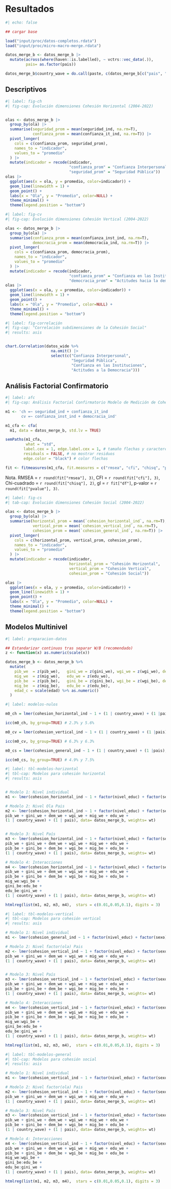 # Resultados

```r
#| echo: false

## cargar base

load("input/proc/datos-completos.rdata")
load("input/proc/micro-macro-merge.rdata")

datos_merge_b <- datos_merge_b |>
  mutate(across(where(haven::is.labelled), ~ vctrs::vec_data(.)),
         pais= as.factor(pais))

datos_merge_b$country_wave = do.call(paste, c(datos_merge_b[c("pais", "ola")], sep = "_"))

```

## Descriptivos

```r
#| label: fig-ch
#| fig-cap: Evolución dimensiones Cohesión Horizontal (2004-2022)


olas <- datos_merge_b |>
  group_by(ola) |>
  summarise(seguridad_prom = mean(seguridad_ind, na.rm=T),
            confianza_prom = mean(confianza_it_ind, na.rm=T)) |>
  pivot_longer(
    cols = c(confianza_prom, seguridad_prom),
    names_to = "indicador",
    values_to = "promedio"
  ) |>
  mutate(indicador = recode(indicador,
                            "confianza_prom" = "Confianza Interpersonal",
                            "seguridad_prom" = "Seguridad Pública"))
olas |>
  ggplot(aes(x = ola, y = promedio, color=indicador)) +
  geom_line(linewidth = 1) +
  geom_point() +
  labs(x = "Ola", y = "Promedio", color=NULL) +
  theme_minimal() + 
  theme(legend.position = "bottom")

```


```r
#| label: fig-cv
#| fig-cap: Evolución dimensiones Cohesión Vertical (2004-2022)

olas <- datos_merge_b |>
  group_by(ola) |>
  summarise(confianza_prom = mean(confianza_inst_ind, na.rm=T),
            democracia_prom = mean(democracia_ind, na.rm=T)) |>
  pivot_longer(
    cols = c(confianza_prom, democracia_prom),
    names_to = "indicador",
    values_to = "promedio"
  ) |>
  mutate(indicador = recode(indicador,
                            "confianza_prom" = "Confianza en las Instituciones",
                            "democracia_prom" = "Actitudes hacia la democracia"))
olas |>
  ggplot(aes(x = ola, y = promedio, color=indicador)) +
  geom_line(linewidth = 1) +
  geom_point() +
  labs(x = "Ola", y = "Promedio", color=NULL) +
  theme_minimal() + 
  theme(legend.position = "bottom")

```

```r
#| label: fig-correlación
#| fig-cap: "Correlación subdimensiones de la Cohesión Social"
#| results: asis


chart.Correlation(datos_wide %>%
                    na.omit() |>
                    select(c("Confianza Interpersonal",
                             "Seguridad Pública",
                             "Confianza en las Instituciones",
                             "Actitudes a la Democracia")))

```

## Análisis Factorial Confirmatorio

```r
#| label: afc
#| fig-cap: Análisis Factorial Confirmatorio Modelo de Medición de Cohesión Social

m1 <- 'ch =~ seguridad_ind + confianza_it_ind
       cv =~ confianza_inst_ind + democracia_ind'

m1_cfa <- cfa(
  m1, data = datos_merge_b, std.lv = TRUE)

semPaths(m1_cfa,
         what = "std",
        label.cex = 1, edge.label.cex = 1, # tamaño flechas y caracteres
        residuals = FALSE, # no mostrar residuos
        edge.color = "black") # color flechas

fit <- fitmeasures(m1_cfa, fit.measures = c("rmsea", "cfi", "chisq", "pvalue", "df"))

```
Nota. RMSEA = `r round(fit["rmsea"], 3)`, CFI = `r round(fit["cfi"], 3)`, Chi-cuadrado = `r round(fit["chisq"], 2)`, gl = `r fit["df"]`, p-valor = `r round(fit["pvalue"], 3)`.


```r
#| label: fig-cs
#| tab-cap: Evolución dimensiones Cohesión Social (2004-2022)

olas <- datos_merge_b |>
  group_by(ola) |>
  summarise(horizontal_prom = mean(`cohesion_horizontal_ind`, na.rm=T),
            vertical_prom = mean(`cohesion_vertical_ind`, na.rm=T),
            cohesion_prom = mean(`cohesion_general_ind`, na.rm=T)) |>
  pivot_longer(
    cols = c(horizontal_prom, vertical_prom, cohesion_prom),
    names_to = "indicador",
    values_to = "promedio"
  ) |>
  mutate(indicador = recode(indicador,
                            horizontal_prom = "Cohesión Horizontal",
                            vertical_prom = "Cohesión Vertical",
                            cohesion_prom = "Cohesión Social"))

olas |>
  ggplot(aes(x = ola, y = promedio, color=indicador)) +
  geom_line(linewidth = 1) +
  geom_point() +
  labs(x = "Ola", y = "Promedio", color=NULL) +
  theme_minimal() + 
  theme(legend.position = "bottom")

```

## Modelos Multinivel

```r
#| label: preparacion-datos

## Estandarizar continuos tras separar W/B (recomendado)
z <- function(x) as.numeric(scale(x))

datos_merge_b <- datos_merge_b %>%
  mutate(
    pib_we  = z(pib_we),   gini_we = z(gini_we), wgi_we = z(wgi_we), dem_we = z(dem_we),
    mig_we  = z(mig_we),   edu_we = z(edu_we),
    pib_be  = z(pib_be),   gini_be = z(gini_be), wgi_be = z(wgi_be), dem_be = z(dem_be),
    mig_be  = z(mig_be),   edu_be = z(edu_be),
    edad_c = scale(edad) %>% as.numeric()
  )

```

```r
#| label: modelos-nulos

m0_ch = lmer(cohesion_horizontal_ind ~ 1 + (1 | country_wave) + (1 |pais), data=datos_merge_b, weights=wt)

icc(m0_ch, by_group=TRUE) # 2.3% y 5.6%

m0_cv = lmer(cohesion_vertical_ind ~ 1 + (1 | country_wave) + (1 |pais), data=datos_merge_b, weights=wt)

icc(m0_cv, by_group=TRUE) # 6.3% y 6.3%

m0_cs = lmer(cohesion_general_ind ~ 1 + (1 | country_wave) + (1 |pais), data=datos_merge_b, weights=wt)

icc(m0_cs, by_group=TRUE) # 4.9% y 7.5%
```


```r
#| label: tbl-modelos-horizontal
#| tbl-cap: Modelos para cohesión horizontal 
#| results: asis


# Modelo 1: Nivel individual
m1 <- lmer(cohesion_horizontal_ind ~ 1 + factor(nivel_educ) + factor(sexo) + edad_c + I(edad_c^2) + factor(pos_politica) + factor(ola) + (1 | country_wave) + (1 | pais), data= datos_merge_b, weights= wt)

# Modelo 2: Nivel Ola Pais
m2 <- lmer(cohesion_horizontal_ind ~ 1 + factor(nivel_educ) + factor(sexo) + edad_c + I(edad_c^2) + factor(pos_politica) + factor(ola) + 
pib_we + gini_we + dem_we + wgi_we + mig_we + edu_we +
(1 | country_wave) + (1 | pais), data= datos_merge_b, weights= wt)


# Modelo 3: Nivel País
m3 <- lmer(cohesion_horizontal_ind ~ 1 + factor(nivel_educ) + factor(sexo) + edad_c + I(edad_c^2) + factor(pos_politica) + factor(ola) + 
pib_we + gini_we + dem_we + wgi_we + mig_we + edu_we +
pib_be + gini_be + dem_be + wgi_be + mig_be + edu_be +
(1 | country_wave) + (1 | pais), data= datos_merge_b, weights= wt)

# Modelo 4: Interacciones
m4 <- lmer(cohesion_horizontal_ind ~ 1 + factor(nivel_educ) + factor(sexo) + edad_c + I(edad_c^2) + factor(pos_politica) + factor(ola) + 
pib_we + gini_we + dem_we + wgi_we + mig_we + edu_we +
pib_be + gini_be + dem_be + wgi_be + mig_be + edu_be +
mig_we:wgi_be +
gini_be:edu_be +
edu_be:gini_we +
(1 | country_wave) + (1 | pais), data= datos_merge_b, weights= wt)

htmlreg(list(m1, m2, m3, m4),  stars = c(0.01,0.05,0.1), digits = 3)


```

```r
#| label: tbl-modelos-vertical
#| tbl-cap: Modelos para cohesión vertical
#| results: asis

# Modelo 1: Nivel individual
m1 <- lmer(cohesion_general_ind ~ 1 + factor(nivel_educ) + factor(sexo) + edad_c + I(edad_c^2) + factor(pos_politica) + factor(ola) + (1 | country_wave) + (1 | pais), data= datos_merge_b, weights= wt)

# Modelo 2: Nivel factor(ola) Pais
m2 <- lmer(cohesion_vertical_ind ~ 1 + factor(nivel_educ) + factor(sexo) + edad_c + I(edad_c^2) + factor(pos_politica) + factor(ola) + 
pib_we + gini_we + dem_we + wgi_we + mig_we + edu_we +
(1 | country_wave) + (1 | pais), data= datos_merge_b, weights= wt)


# Modelo 3: Nivel País
m3 <- lmer(cohesion_vertical_ind ~ 1 + factor(nivel_educ) + factor(sexo) + edad_c + I(edad_c^2) + factor(pos_politica) + factor(ola) + 
pib_we + gini_we + dem_we + wgi_we + mig_we + edu_we +
pib_be + gini_be + dem_be + wgi_be + mig_be + edu_be +
(1 | country_wave) + (1 | pais), data= datos_merge_b, weights= wt)

# Modelo 4: Interacciones
m4 <- lmer(cohesion_vertical_ind ~ 1 + factor(nivel_educ) + factor(sexo) + edad_c + I(edad_c^2) + factor(pos_politica) + factor(ola) + 
pib_we + gini_we + dem_we + wgi_we + mig_we + edu_we +
pib_be + gini_be + dem_be + wgi_be + mig_be + edu_be +
mig_we:wgi_be +
gini_be:edu_be +
edu_be:gini_we +
(1 | country_wave) + (1 | pais), data= datos_merge_b, weights= wt)

htmlreg(list(m1, m2, m3, m4),  stars = c(0.01,0.05,0.1), digits = 3)


```

```r
#| label: tbl-modelos-general
#| tbl-cap: Modelos para cohesión social
#| results: asis

# Modelo 1: Nivel individual
m1 <- lmer(cohesion_vertical_ind ~ 1 + factor(nivel_educ) + factor(sexo) + edad_c + I(edad_c^2) + factor(pos_politica) + factor(ola) + (1 | country_wave) + (1 | pais), data= datos_merge_b, weights= wt)

# Modelo 2: Nivel factor(ola) Pais
m2 <- lmer(cohesion_vertical_ind ~ 1 + factor(nivel_educ) + factor(sexo) + edad_c + I(edad_c^2) + factor(pos_politica) + factor(ola) + 
pib_we + gini_we + dem_we + wgi_we + mig_we + edu_we +
(1 | country_wave) + (1 | pais), data= datos_merge_b, weights= wt)

# Modelo 3: Nivel País
m3 <- lmer(cohesion_vertical_ind ~ 1 + factor(nivel_educ) + factor(sexo) + edad_c + I(edad_c^2) + factor(pos_politica) + factor(ola) + 
pib_we + gini_we + dem_we + wgi_we + mig_we + edu_we +
pib_be + gini_be + dem_be + wgi_be + mig_be + edu_be +
(1 | country_wave) + (1 | pais), data= datos_merge_b, weights= wt)

# Modelo 4: Interacciones
m4 <- lmer(cohesion_vertical_ind ~ 1 + factor(nivel_educ) + factor(sexo) + edad_c + I(edad_c^2) + factor(pos_politica) + factor(ola) + 
pib_we + gini_we + dem_we + wgi_we + mig_we + edu_we +
pib_be + gini_be + dem_be + wgi_be + mig_be + edu_be +
mig_we:wgi_be +
gini_be:edu_be +
edu_be:gini_we +
(1 | country_wave) + (1 | pais), data= datos_merge_b, weights= wt)

htmlreg(list(m1, m2, m3, m4),  stars = c(0.01,0.05,0.1), digits = 3)

```
